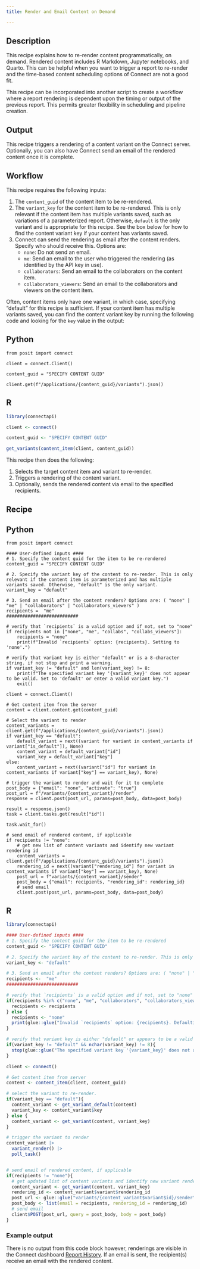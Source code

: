 ```yaml
---
title: Render and Email Content on Demand

---
```


## Description

This recipe explains how to re-render content programmatically, on demand. Rendered content includes R Markdown, Jupyter notebooks, and Quarto. This can be helpful when you want to trigger a report to re-render and the time-based content scheduling options of Connect are not a good fit.

This recipe can be incorporated into another script to create a workflow where a report rendering is dependent upon the timing or output of the previous report. This permits greater flexibility in scheduling and pipeline creation.

## Output

This recipe triggers a rendering of a content variant on the Connect server. Optionally, you can also have Connect send an email of the rendered content once it is complete.

## Workflow

This recipe requires the following inputs:

1. The `content_guid` of the content item to be re-rendered.
2. The `variant_key` for the content item to be re-rendered. This is only relevant if the content item has multiple variants saved, such as variations of a parameterized report. Otherwise, `default` is the only variant and is appropriate for this recipe. See the box below for how to find the content variant key if your content has variants saved.
3. Connect can send the rendering as email after the content renders. Specify who should receive this. Options are:
    - `none`: Do not send an email.
    - `me`: Send an email to the user who triggered the rendering (as identified by the API key in use).
    - `collaborators`: Send an email to the collaborators on the content item.
    - `collaborators_viewers`: Send an email to the collaborators and viewers on the content item.

::: {.callout-note title="How to determine the content variant key" collapse="true"}
Often, content items only have one variant, in which case, specifying "default" for this recipe is sufficient. If your content item has multiple variants saved, you can find the content variant key by running the following code and looking for the `key` value in the output:

:::{.panel-tabset group="language"}

## Python

```.python
from posit import connect

client = connect.Client()

content_guid = "SPECIFY CONTENT GUID"

client.get(f"/applications/{content_guid}/variants").json()

```


## R

```.r
library(connectapi)

client <- connect()

content_guid <- "SPECIFY CONTENT GUID"

get_variants(content_item(client, content_guid))

```

:::

:::

This recipe then does the following:

1. Selects the target content item and variant to re-render.
2. Triggers a rendering of the content variant.
3. Optionally, sends the rendered content via email to the specified recipients.

## Recipe

:::{.panel-tabset group="language"}

## Python

```.python
from posit import connect

#### User-defined inputs ####
# 1. Specify the content guid for the item to be re-rendered
content_guid = "SPECIFY CONTENT GUID"

# 2. Specify the variant key of the content to re-render. This is only relevant if the content item is parameterized and has multiple variants saved. Otherwise, "default" is the only variant.
variant_key = "default"

# 3. Send an email after the content renders? Options are: ( "none" | "me" | "collaborators" | "collaborators_viewers" )
recipients =  "me"
###########################

# verify that `recipients` is a valid option and if not, set to "none"
if recipients not in ["none", "me", "collabs", "collabs_viewers"]:
    recipients = "none"
    print(f"Invalid `recipients` option: {recipients}. Setting to 'none'.")

# verify that variant key is either "default" or is a 8-character string. if not stop and print a warning.
if variant_key != "default" and len(variant_key) != 8:
    print(f"The specified variant key '{variant_key}' does not appear to be valid. Set to 'default' or enter a valid variant key.")
    exit()

client = connect.Client()

# Get content item from the server
content = client.content.get(content_guid)

# Select the variant to render
content_variants = client.get(f"/applications/{content_guid}/variants").json()
if variant_key == "default":
    default_variant = next((variant for variant in content_variants if variant["is_default"]), None)
    content_variant = default_variant["id"]
    variant_key = default_variant["key"]
else:
    content_variant = next((variant["id"] for variant in content_variants if variant["key"] == variant_key), None)

# trigger the variant to render and wait for it to complete
post_body = {"email": "none", "activate": "true"}
post_url = f"/variants/{content_variant}/render"
response = client.post(post_url, params=post_body, data=post_body)

result = response.json()
task = client.tasks.get(result["id"])

task.wait_for()

# send email of rendered content, if applicable
if recipients != "none":
    # get new list of content variants and identify new variant rendering id
    content_variants = client.get(f"/applications/{content_guid}/variants").json()
    rendering_id = next((variant["rendering_id"] for variant in content_variants if variant["key"] == variant_key), None)
    post_url = f"variants/{content_variant}/sender"
    post_body = {"email": recipients, "rendering_id": rendering_id}
    # send email
    client.post(post_url, params=post_body, data=post_body)

```

## R

```.r
library(connectapi)

#### User-defined inputs ####
# 1. Specify the content guid for the item to be re-rendered
content_guid <- "SPECIFY CONTENT GUID"

# 2. Specify the variant key of the content to re-render. This is only relevant if the content item is parameterized and has multiple variants saved. Otherwise, "default" is the only variant.
variant_key <- "default"

# 3. Send an email after the content renders? Options are: ( "none" | "me" | "collaborators" | "collaborators_viewers" )
recipients <-  "me"
###########################

# verify that `recipients` is a valid option and if not, set to "none"
if(recipients %in% c("none", "me", "collaborators", "collaborators_viewers")){
  recipients <- recipients
} else {
  recipients <- "none"
  print(glue::glue("Invalid `recipients` option: {recipients}. Defaulting to 'none'."))
}

# verify that variant key is either "default" or appears to be a valid entry.
if(variant_key != "default" && nchar(variant_key) != 8){
  stop(glue::glue("The specified variant key '{variant_key}' does not appear to be valid. Set to 'default' or enter a valid variant key."))
}

client <- connect()

# Get content item from server
content <- content_item(client, content_guid)

# select the variant to re-render.
if(variant_key == "default"){
  content_variant <- get_variant_default(content)
  variant_key <- content_variant$key
} else {
  content_variant <- get_variant(content, variant_key)
}

# trigger the variant to render
content_variant |>
  variant_render() |>
  poll_task()


# send email of rendered content, if applicable
if(recipients != "none"){
  # get updated list of content variants and identify new variant rendering id
  content_variant <- get_variant(content, variant_key)
  rendering_id <- content_variant$variant$rendering_id
  post_url <- glue::glue("variants/{content_variant$variant$id}/sender")
  post_body <- list(email = recipients, rendering_id = rendering_id)
  # send email
  client$POST(post_url, query = post_body, body = post_body)
}


```

:::

### Example output

There is no output from this code block however, renderings are visible in the Connect dashboard [Report History](https://docs.posit.co/connect/user/report-history/). If an email is sent, the recipient(s) receive an email with the rendered content.
